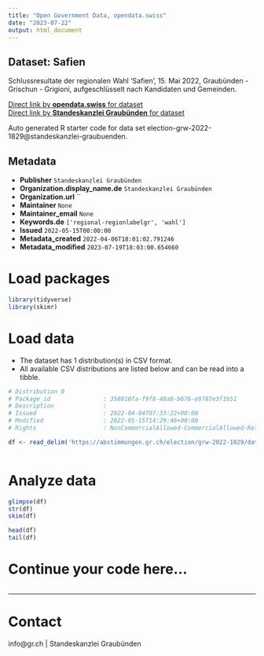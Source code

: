 ```yaml
---
title: "Open Government Data, opendata.swiss"
date: "2023-07-22"
output: html_document
---
```


## Dataset: Safien

Schlussresultate der regionalen Wahl 'Safien', 15. Mai 2022, Graubünden - Grischun - Grigioni, aufgeschlüsselt nach Kandidaten und Gemeinden.

[Direct link by **opendata.swiss** for dataset](https://opendata.swiss/de/dataset/safien)<br>
[Direct link by **Standeskanzlei Graubünden** for dataset](https://abstimmungen.gr.ch/election/grw-2022-1829/data)

Auto generated R starter code for data set election-grw-2022-1829@standeskanzlei-graubuenden.

## Metadata

- **Publisher** `Standeskanzlei Graubünden`
- **Organization.display_name.de** `Standeskanzlei Graubünden`
- **Organization.url** ``
- **Maintainer** `None`
- **Maintainer_email** `None`
- **Keywords.de** `['regional-regionlabelgr', 'wahl']`
- **Issued** `2022-05-15T00:00:00`
- **Metadata_created** `2022-04-06T18:01:02.791246`
- **Metadata_modified** `2023-07-19T18:03:00.654660`


# Load packages

```r

library(tidyverse)
library(skimr)

```

# Load data

-   The dataset has 1 distribution(s) in CSV format.
-   All available CSV distributions are listed below and can be read into a tibble.

```r

# Distribution 0
# Package_id               : 358018fa-f9f8-48a8-b676-e9787e3f1b51
# Description              : 
# Issued                   : 2022-04-04T07:33:22+00:00
# Modified                 : 2022-05-15T14:29:46+00:00
# Rights                   : NonCommercialAllowed-CommercialAllowed-ReferenceRequired

df <- read_delim('https://abstimmungen.gr.ch/election/grw-2022-1829/data-csv')



```

# Analyze data

```r

glimpse(df)
str(df)
skim(df)

head(df)
tail(df)

```

# Continue your code here...

```r

```

------------------------------------------------------------------------

# Contact

info@gr.ch | Standeskanzlei Graubünden
